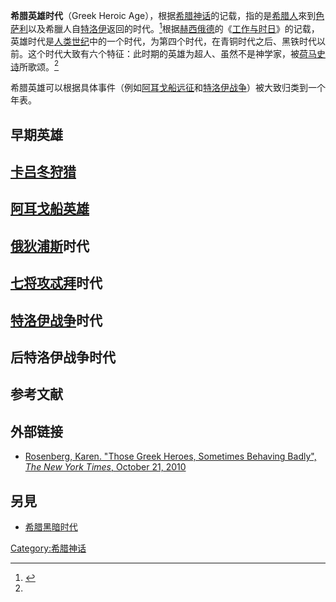{{Expand English|Greek Heroic Age}}
'''希腊英雄时代'''（Greek Heroic Age），根据[[希腊神话|希腊神话]]的记载，指的是[[希腊人|希腊人]]來到[[色萨利|色萨利]]以及希臘人自[[特洛伊|特洛伊]]返回的时代。<ref name="thirlwall">{{cite book|last=Thirlwall|first=Connop|title=A history of Greece|publisher=Longman, Brown, Green & Longmans|date=1845|volume=1|pages=139|url=https://books.google.com/books?id=KrooAAAAYAAJ&pg=PA139|accessdate=25 March 2010|archive-date=2014-07-03|archive-url=https://web.archive.org/web/20140703052328/http://books.google.com/books?id=KrooAAAAYAAJ&pg=PA139|dead-url=no}}</ref>根据[[赫西俄德|赫西俄德]]的《[[工作与时日|工作与时日]]》的记载，英雄时代是[[人类世纪|人类世纪]]中的一个时代，为第四个时代，在青铜时代之后、黑铁时代以前。这个时代大致有六个特征：此时期的英雄为超人、虽然不是神学家，被[[荷马|荷马]][[荷马史诗|史诗]]所歌颂。<ref name="thirlwall"/>

希腊英雄可以根据具体事件（例如[[阿耳戈船英雄|阿耳戈船远征]]和[[特洛伊战争|特洛伊战争]]）被大致归类到一个年表。

==早期英雄==

==[[卡吕冬狩猎|卡吕冬狩猎]]==

==[[阿耳戈船英雄|阿耳戈船英雄]]==

==[[俄狄浦斯|俄狄浦斯]]时代==

==[[七将攻忒拜|七将攻忒拜]]时代==

==[[特洛伊战争|特洛伊战争]]时代==

==后特洛伊战争时代==

== 参考文献 ==
{{Reflist}}

== 外部链接 ==
* [https://www.nytimes.com/2010/10/22/arts/design/22heroes.html?_r=0 Rosenberg, Karen. "Those Greek Heroes, Sometimes Behaving Badly", ''The New York Times'', October 21, 2010] {{Wayback|url=https://www.nytimes.com/2010/10/22/arts/design/22heroes.html?_r=0 |date=20180219031326 }}
==另見==

*[[希腊黑暗时代|希腊黑暗时代]]

[[Category:希腊神话|Category:希腊神话]]